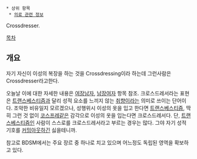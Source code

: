  * 상위 항목
  * [[의료 관련 정보]] 

Crossdresser.

[[목차]]

== 개요 ==
자기 자신이 이성의 복장을 하는 것을  Crossdressing이라 하는데 그런사람은 Crossdresser라고한다.

오늘날 이에 대한 자세한 내용은 [[여장남자]], [[남장여자]] 항목 참조. 크로스드레서라는 표현은 [[트랜스베스티즘]]과 달리 성적 요소를 느끼지 않는 [[취향]]이라는 의미로 쓰이는 단어이다. 조악한 비유일지 모르겠으나, 성행위시 이성의 옷을 입고 한다면 [[트랜스베스티즘]], 딱히 그런 것 없이 [[코스프레]]같은 감각으로 이성의 옷을 입는다면 크로스드레서다. 단, [[트랜스베스티즘]]인 사람이 스스로를 크로스드레서라고 부르는 경우는 많다. 그야 자기 성적 기호를 [[커밍아웃]]하긴 싫을테니까.

참고로 BDSM에서는 주요 장르 중 하나로 치고 있으며 어느정도 독립된 영역을 확보하고 있다. 

